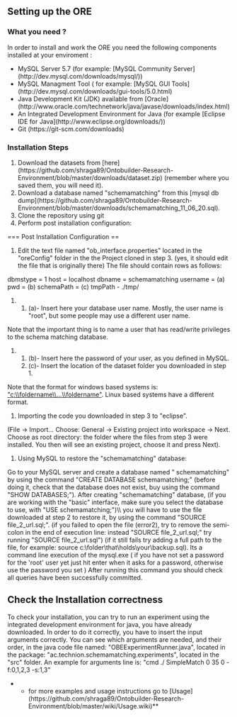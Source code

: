 == Setting up the ORE ==

=== What you need ? ===
In order to install and work the ORE you need the following components installed at your enviroment :
* MySQL Server 5.7 (for example: [MySQL Community Server](http://dev.mysql.com/downloads/mysql/))  
* MySQL Managment Tool ( for example: [MySQL GUI Tools](http://dev.mysql.com/downloads/gui-tools/5.0.html)  
* Java Development Kit (JDK) available from [Oracle](http://www.oracle.com/technetwork/java/javase/downloads/index.html)  
* An Integrated Development Environment for Java (for example [Eclipse IDE for Java](http://www.eclipse.org/downloads/))  
* Git (https://git-scm.com/downloads)  

=== Installation Steps ===  
# Download the datasets from [here](https://github.com/shraga89/Ontobuilder-Research-Environment/blob/master/downloads/dataset.zip) (remember where you saved them, you will need it).  
# Download a database named "schemamatching" from this [mysql db dump](https://github.com/shraga89/Ontobuilder-Research-Environment/blob/master/downloads/schemamatching_11_06_20.sql).  
# Clone the repository using git  
# Perform post installation configuration:  

=== Post Installation Configuration ==  

# Edit the text file named "ob_interface.properties" located in the "oreConfig" folder in the the Project cloned in step 3. (yes, it should edit the file that is originally there) The file should contain rows as follows:  
dbmstype = 1  
host = localhost  
dbname = schemamatching  
username = (a)  
pwd = (b)  
schemaPath = (c)  
tmpPath - ./tmp/   
## (a)- Insert here your database user name. Mostly, the user name is "root", but some people may use a different user name.   
Note that the important thing is to name a user that has read/write privileges to the schema matching database.  
## (b)- Insert here the password of your user, as you defined in MySQL.  
## (c)- Insert the location of the dataset folder you downloaded in step 1.   
Note that the format for windows based systems is: [["c:\\foldername\\...\\foldername"]]. Linux based systems have a different format.  
# Importing the code you downloaded in step 3 to "eclipse".  
(File -> Import…   
Choose: General -> Existing project into workspace -> Next.  
Choose as root directory: the folder where the files from step 3 were installed.  
You then will see an existing project, choose it and press Next).  
# Using MySQL to restore the "schemamatching" database:  
Go to your MySQL server and create a database named " schemamatching" by using the command "CREATE DATABASE schemamatching;"   (before doing it, check that the database does not exist, buy using the command "SHOW DATABASES;").  
After creating "schemamatching" database, (if you are working with the "basic" interface, make sure you select the database to use, with "USE schemamatching;")\\ you will have to use the file downloaded at step 2 to restore it, by using the command "SOURCE file_2_url.sql;".  
(if you failed to open the file (error2), try to remove the semi-colon in the end of execution line: instead "SOURCE file_2_url.sql;" try running "SOURCE file_2_url.sql")  
(if it still fails try adding a full path to the file, for example: source c:\folder\that\holds\your\backup.sql).  
Its a command line execution of the mysql.exe ( if you have not set a password for the 'root' user yet just hit enter when it asks for a password, otherwise use the password you set )   
After running this command you should check all queries have been successfully committed.
	

==Check the Installation correctness ==
To check your installation, you can try to run an experiment using the integrated development environment for java, you have already downloaded.  
In order to do it correctly, you have to insert the input arguments correctly.  
You can see which arguments are needed, and their order, in the java code file named:   
"OBEExperimentRunner.java", located in the package: "ac.technion.schemamatching.experiments", located in the "src" folder.  
An example for arguments line is: "cmd ./ SimpleMatch 0 35 0 -f:0,1,2,3 -s:1,3"  

**for more examples and usage instructions go to [Usage](https://github.com/shraga89/Ontobuilder-Research-Environment/blob/master/wiki/Usage.wiki)**
